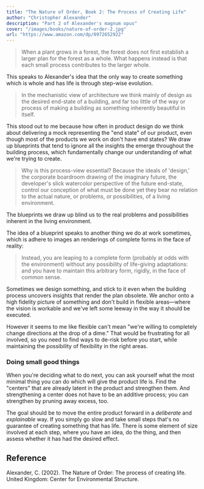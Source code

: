 ```yaml
---
title: "The Nature of Order, Book 2: The Process of Creating Life"
author: "Christopher Alexander"
description: "Part 2 of Alexander's magnum opus"
cover: "/images/books/nature-of-order-2.jpg"
url: "https://www.amazon.com/dp/0972652922"
---
```


> When a plant grows in a forest, the forest does not first establish a larger
> plan for the forest as a whole. What happens instead is that each small
> process contributes to the larger whole.

This speaks to Alexander's idea that the only way to create something which is
whole and has life is through step-wise evolution.

> In the mechanistic view of architecture we think mainly of design as the
> desired end-state of a building, and far too little of the way or process of
> making a building as something inherently beautiful in itself.

This stood out to me because how often in product design do we think about
delivering a mock representing the "end state" of our product, even though most
of the products we work on don't have end states? We draw up blueprints that
tend to ignore all the insights the emerge throughout the building process,
which fundamentally change our understanding of what we're trying to create.

> Why is this process-view essential? Because the ideals of 'design,' the
> corporate boardroom drawing of the imaginary future, the developer's slick
> watercolor perspective of the future end-state, control our conception of what
> must be done yet they bear no relation to the actual nature, or problems, or
> possibilities, of a living environment.

The blueprints we draw up blind us to the real problems and possibilities
inherent in the living environment.

The idea of a blueprint speaks to another thing we do at work sometimes, which
is adhere to images an renderings of complete forms in the face of reality:

> Instead, you are leaping to a complete form (probably at odds with the
> environment) without any possibility of life-giving adaptations: and you have
> to maintain this arbitrary form, rigidly, in the face of common sense.

Sometimes we design something, and stick to it even when the building process
uncovers insights that render the plan obsolete. We anchor onto a high fidelity
picture of something and don't build in flexible areas—where the vision is
workable and we've left some leeway in the way it should be executed.

However it seems to me like flexible can't mean "we're willing to completely
change directions at the drop of a dime." That would be frustrating for all
involved, so you need to find ways to de-risk before you start, while
maintaining the possibility of flexibility in the right areas.

### Doing small good things

When you're deciding what to do next, you can ask yourself what the most minimal
thing you can do which will give the product life is. Find the "centers" that
are already latent in the product and strengthen them. And strengthening a
center does not have to be an additive process; you can strengthen by pruning
away excess, too.

The goal should be to move the entire product forward in a _deliberate_ and
_explainable_ way. If you simply go slow and take small steps that's no
guarantee of creating something that has life. There is some element of size
involved at each step, where you have an idea, do the thing, and then assess
whether it has had the desired effect.

<HrSection />

## Reference

Alexander, C. (2002). The Nature of Order: The process of creating life. United
Kingdom: Center for Environmental Structure.

